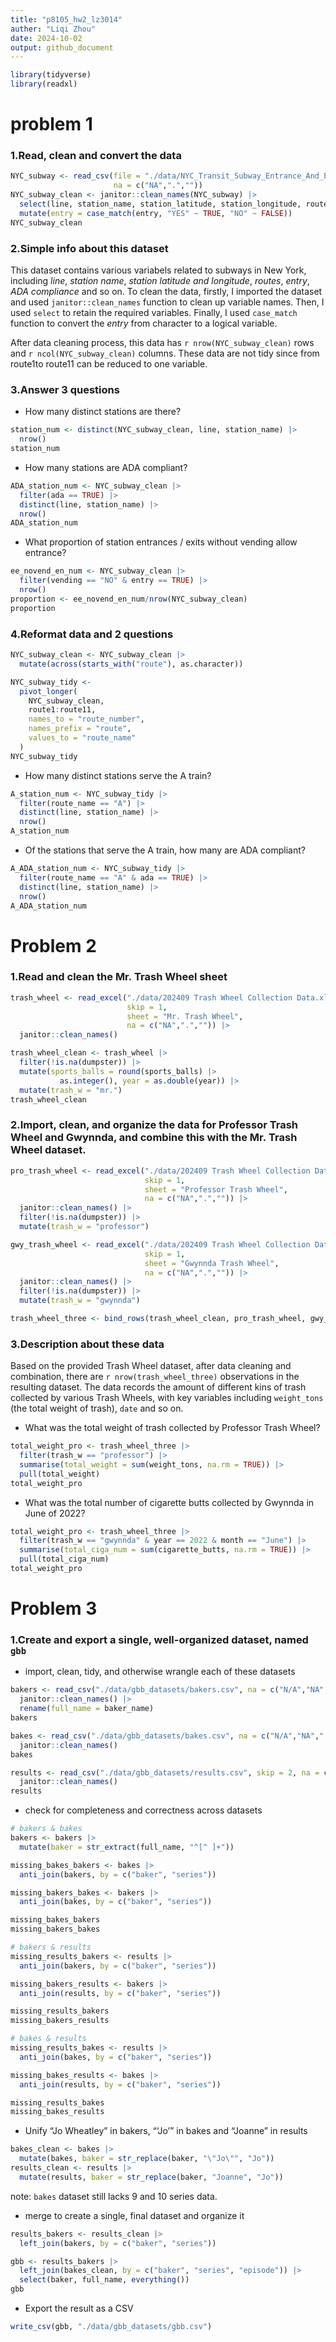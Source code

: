 ```yaml
---
title: "p8105_hw2_lz3014"
auther: "Liqi Zhou"
date: 2024-10-02
output: github_document
---
```


```r
library(tidyverse)
library(readxl)
```

# problem 1
### 1.Read, clean and convert the data
```r
NYC_subway <- read_csv(file = "./data/NYC_Transit_Subway_Entrance_And_Exit_Data.csv", 
                       na = c("NA",".",""))
NYC_subway_clean <- janitor::clean_names(NYC_subway) |>
  select(line, station_name, station_latitude, station_longitude, route1, route2, route3, route4, route5, route6, route7, route8, route9, route10, route11, entry, vending, entrance_type, ada) |>
  mutate(entry = case_match(entry, "YES" ~ TRUE, "NO" ~ FALSE))
NYC_subway_clean
```

### 2.Simple info about this dataset
This dataset contains various variabels related to subways in New York, including *line*, *station name*, *station latitude and longitude*, *routes*, *entry*, *ADA compliance* and so on. To clean the data, firstly, I imported the dataset and used `janitor::clean_names` function to clean up variable names. Then, I used `select` to retain the required variables. Finally, I used `case_match` function to convert the *entry* from character to a logical variable.

After data cleaning process, this data has `r nrow(NYC_subway_clean)` rows and `r ncol(NYC_subway_clean)` columns. These data are not tidy since from route1to route11 can be reduced to one variable. 

### 3.Answer 3 questions
- How many distinct stations are there?
```r
station_num <- distinct(NYC_subway_clean, line, station_name) |>
  nrow()
station_num
```

- How many stations are ADA compliant?
```r
ADA_station_num <- NYC_subway_clean |>
  filter(ada == TRUE) |>
  distinct(line, station_name) |>
  nrow()
ADA_station_num
```

- What proportion of station entrances / exits without vending allow entrance?
```r
ee_novend_en_num <- NYC_subway_clean |>
  filter(vending == "NO" & entry == TRUE) |>
  nrow()
proportion <- ee_novend_en_num/nrow(NYC_subway_clean)
proportion
```

### 4.Reformat data and 2 questions
```r
NYC_subway_clean <- NYC_subway_clean |>
  mutate(across(starts_with("route"), as.character))

NYC_subway_tidy <- 
  pivot_longer(
    NYC_subway_clean, 
    route1:route11, 
    names_to = "route_number", 
    names_prefix = "route", 
    values_to = "route_name"
  )
NYC_subway_tidy
```

- How many distinct stations serve the A train?
```r
A_station_num <- NYC_subway_tidy |>
  filter(route_name == "A") |>
  distinct(line, station_name) |>
  nrow()
A_station_num
```

- Of the stations that serve the A train, how many are ADA compliant?
```r
A_ADA_station_num <- NYC_subway_tidy |>
  filter(route_name == "A" & ada == TRUE) |>
  distinct(line, station_name) |>
  nrow()
A_ADA_station_num
```


# Problem 2
### 1.Read and clean the Mr. Trash Wheel sheet
```r
trash_wheel <- read_excel("./data/202409 Trash Wheel Collection Data.xlsx", 
                          skip = 1, 
                          sheet = "Mr. Trash Wheel", 
                          na = c("NA",".","")) |>
  janitor::clean_names()

trash_wheel_clean <- trash_wheel |>
  filter(!is.na(dumpster)) |> 
  mutate(sports_balls = round(sports_balls) |>
           as.integer(), year = as.double(year)) |>
  mutate(trash_w = "mr.")
trash_wheel_clean
```

### 2.Import, clean, and organize the data for Professor Trash Wheel and Gwynnda, and combine this with the Mr. Trash Wheel dataset.
```r
pro_trash_wheel <- read_excel("./data/202409 Trash Wheel Collection Data.xlsx", 
                              skip = 1, 
                              sheet = "Professor Trash Wheel", 
                              na = c("NA",".","")) |> 
  janitor::clean_names() |> 
  filter(!is.na(dumpster)) |>
  mutate(trash_w = "professor")
```

```r
gwy_trash_wheel <- read_excel("./data/202409 Trash Wheel Collection Data.xlsx", 
                              skip = 1, 
                              sheet = "Gwynnda Trash Wheel", 
                              na = c("NA",".","")) |> 
  janitor::clean_names() |> 
  filter(!is.na(dumpster)) |>
  mutate(trash_w = "gwynnda")
```

```r
trash_wheel_three <- bind_rows(trash_wheel_clean, pro_trash_wheel, gwy_trash_wheel)
```

### 3.Description about these data
Based on the provided Trash Wheel dataset, after data cleaning and combination, there are `r nrow(trash_wheel_three)` observations in the resulting dataset. The data records the amount of different kins of trash collected by various Trash Wheels, with key variables including `weight_tons` (the total weight of trash), `date` and so on.

- What was the total weight of trash collected by Professor Trash Wheel? 
```r
total_weight_pro <- trash_wheel_three |>
  filter(trash_w == "professor") |>
  summarise(total_weight = sum(weight_tons, na.rm = TRUE)) |>
  pull(total_weight)
total_weight_pro
```

- What was the total number of cigarette butts collected by Gwynnda in June of 2022?
```r
total_weight_pro <- trash_wheel_three |>
  filter(trash_w == "gwynnda" & year == 2022 & month == "June") |>
  summarise(total_ciga_num = sum(cigarette_butts, na.rm = TRUE)) |>
  pull(total_ciga_num)
total_weight_pro
```


# Problem 3
### 1.Create and export a single, well-organized dataset, named `gbb`
- import, clean, tidy, and otherwise wrangle each of these datasets
```r
bakers <- read_csv("./data/gbb_datasets/bakers.csv", na = c("N/A","NA"," ")) |>
  janitor::clean_names() |>
  rename(full_name = baker_name)
bakers
```

```r
bakes <- read_csv("./data/gbb_datasets/bakes.csv", na = c("N/A","NA"," ")) |>
  janitor::clean_names()
bakes
```

```r
results <- read_csv("./data/gbb_datasets/results.csv", skip = 2, na = c("N/A","NA"," ")) |>
  janitor::clean_names()
results
```

- check for completeness and correctness across datasets
```r
# bakers & bakes
bakers <- bakers |>
  mutate(baker = str_extract(full_name, "^[^ ]+"))

missing_bakes_bakers <- bakes |>
  anti_join(bakers, by = c("baker", "series"))

missing_bakers_bakes <- bakers |>
  anti_join(bakes, by = c("baker", "series"))

missing_bakes_bakers
missing_bakers_bakes
```

```r
# bakers & results
missing_results_bakers <- results |>
  anti_join(bakers, by = c("baker", "series"))

missing_bakers_results <- bakers |>
  anti_join(results, by = c("baker", "series"))

missing_results_bakers
missing_bakers_results
```

```r
# bakes & results
missing_results_bakes <- results |>
  anti_join(bakes, by = c("baker", "series"))

missing_bakes_results <- bakes |>
  anti_join(results, by = c("baker", "series"))

missing_results_bakes
missing_bakes_results
```

- Unify "Jo Wheatley" in bakers, "'Jo'" in bakes and "Joanne" in results
```r
bakes_clean <- bakes |>
  mutate(bakes, baker = str_replace(baker, "\"Jo\"", "Jo"))
results_clean <- results |>
  mutate(results, baker = str_replace(baker, "Joanne", "Jo"))
```

note: `bakes` dataset still lacks 9 and 10 series data.

- merge to create a single, final dataset and organize it
```r
results_bakers <- results_clean |> 
  left_join(bakers, by = c("baker", "series"))

gbb <- results_bakers |> 
  left_join(bakes_clean, by = c("baker", "series", "episode")) |>
  select(baker, full_name, everything())
gbb
```

- Export the result as a CSV
```r
write_csv(gbb, "./data/gbb_datasets/gbb.csv")
```



